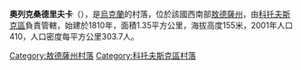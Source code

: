 {{expand|time=2016-09-03T09:45:56+00:00}}
{{unreferenced|time=2016-09-03T09:45:56+00:00}}
{{coord|47|46|0|N|29|36|30|E|scale:30000|display=title}}

'''奧列克桑德里夫卡'''（{{lang-uk|Олександрівка}}），是[[烏克蘭|烏克蘭]]的村落，位於該國西南部[[敖德薩州|敖德薩州]]，由[[科托夫斯克區|科托夫斯克區]]負責管轄，始建於1810年，面積1.35平方公里，海拔高度155米，2001年人口410，人口密度每平方公里303.7人。

{{DEFAULTSORT:Олександрівка}}
[[Category:敖德薩州村落|Category:敖德薩州村落]]
[[Category:科托夫斯克區村落|Category:科托夫斯克區村落]]


{{Odessa-geo-stub}}
